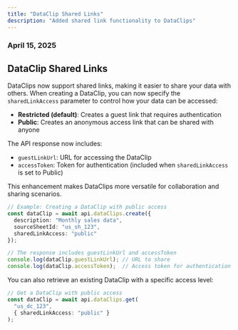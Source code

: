 ```yaml
---
title: "DataClip Shared Links"
description: "Added shared link functionality to DataClips"
---
```


### April 15, 2025

## DataClip Shared Links

DataClips now support shared links, making it easier to share your data with others. When creating a DataClip, you can now specify the `sharedLinkAccess` parameter to control how your data can be accessed:

- **Restricted (default)**: Creates a guest link that requires authentication
- **Public**: Creates an anonymous access link that can be shared with anyone

The API response now includes:
- `guestLinkUrl`: URL for accessing the DataClip
- `accessToken`: Token for authentication (included when `sharedLinkAccess` is set to Public)

This enhancement makes DataClips more versatile for collaboration and sharing scenarios.

```typescript
// Example: Creating a DataClip with public access
const dataClip = await api.dataClips.create({
  description: "Monthly sales data",
  sourceSheetId: "us_sh_123",
  sharedLinkAccess: "public"
});

// The response includes guestLinkUrl and accessToken
console.log(dataClip.guestLinkUrl); // URL to share
console.log(dataClip.accessToken);  // Access token for authentication
```

You can also retrieve an existing DataClip with a specific access level:

```typescript
// Get a DataClip with public access
const dataClip = await api.dataClips.get(
  "us_dc_123", 
  { sharedLinkAccess: "public" }
);
```
